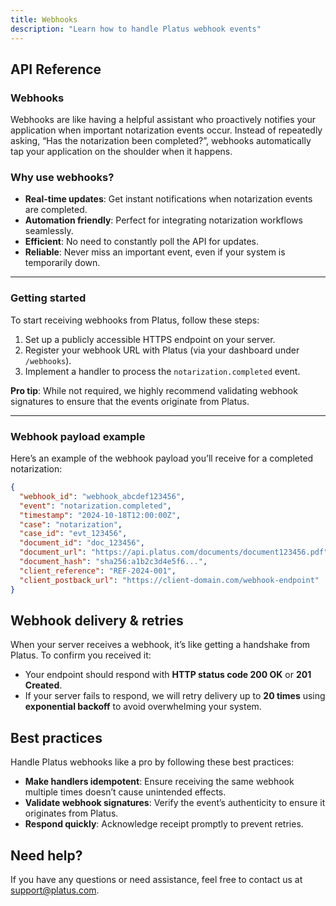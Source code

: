 ```yaml
---
title: Webhooks
description: "Learn how to handle Platus webhook events"
---
```


## API Reference  
### Webhooks  

Webhooks are like having a helpful assistant who proactively notifies your application when important notarization events occur. Instead of repeatedly asking, “Has the notarization been completed?”, webhooks automatically tap your application on the shoulder when it happens.

### Why use webhooks?

- **Real-time updates**: Get instant notifications when notarization events are completed.  
- **Automation friendly**: Perfect for integrating notarization workflows seamlessly.  
- **Efficient**: No need to constantly poll the API for updates.  
- **Reliable**: Never miss an important event, even if your system is temporarily down.  

---

### Getting started  

To start receiving webhooks from Platus, follow these steps:  

1. Set up a publicly accessible HTTPS endpoint on your server.  
2. Register your webhook URL with Platus (via your dashboard under `/webhooks`).  
3. Implement a handler to process the `notarization.completed` event.  

**Pro tip**: While not required, we highly recommend validating webhook signatures to ensure that the events originate from Platus.

---

### Webhook payload example  

Here’s an example of the webhook payload you’ll receive for a completed notarization:  

```json
{
  "webhook_id": "webhook_abcdef123456",
  "event": "notarization.completed",   
  "timestamp": "2024-10-18T12:00:00Z",
  "case": "notarization", 
  "case_id": "evt_123456",
  "document_id": "doc_123456",
  "document_url": "https://api.platus.com/documents/document123456.pdf",
  "document_hash": "sha256:a1b2c3d4e5f6...",
  "client_reference": "REF-2024-001",
  "client_postback_url": "https://client-domain.com/webhook-endpoint"
}


```

## Webhook delivery & retries  

When your server receives a webhook, it’s like getting a handshake from Platus. To confirm you received it:  

- Your endpoint should respond with **HTTP status code 200 OK** or **201 Created**.  
- If your server fails to respond, we will retry delivery up to **20 times** using **exponential backoff** to avoid overwhelming your system.  

## Best practices  

Handle Platus webhooks like a pro by following these best practices:  

- **Make handlers idempotent**: Ensure receiving the same webhook multiple times doesn’t cause unintended effects.  
- **Validate webhook signatures**: Verify the event’s authenticity to ensure it originates from Platus.  
- **Respond quickly**: Acknowledge receipt promptly to prevent retries.  

## Need help?  

If you have any questions or need assistance, feel free to contact us at [support@platus.com](mailto:support@platus.com).  
